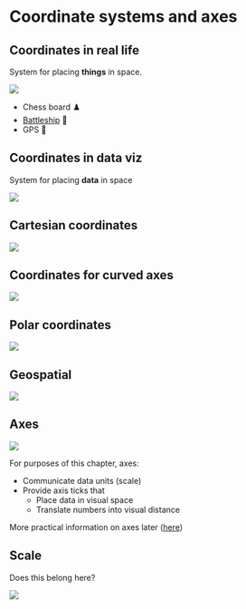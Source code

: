 # Coordinate systems and axes

## Coordinates in real life {-}

System for placing **things** in space.

![](https://upload.wikimedia.org/wikipedia/commons/thumb/1/19/Modern_Fianchetto_Setup._Chess_game_Staunton_No._6.jpg/960px-Modern_Fianchetto_Setup._Chess_game_Staunton_No._6.jpg)

- Chess board ♟️
- [Battleship](https://en.wikipedia.org/wiki/Battleship_(game)) 🚢
- GPS 📍

## Coordinates in data viz {-}

System for placing **data** in space

![](assets/locate_data_in_space.svg)

## Cartesian coordinates {-}

![](https://clauswilke.com/dataviz/coordinate_systems_axes_files/figure-html/cartesian-coord-1.png)

## Coordinates for curved axes {-}

![](https://clauswilke.com/dataviz/coordinate_systems_axes_files/figure-html/polar-coord-1.png)

## Polar coordinates {-}

![](https://clauswilke.com/dataviz/coordinate_systems_axes_files/figure-html/temperature-normals-polar-1.png)

## Geospatial {-}

![](https://clauswilke.com/dataviz/coordinate_systems_axes_files/figure-html/worldmap-four-projections-1.png)

## Axes {-}

![](assets/axes_as_units.svg)

For purposes of this chapter, axes:

- Communicate data units (scale)
- Provide axis ticks that
  - Place data in visual space
  - Translate numbers into visual distance

More practical information on axes later ([here](https://clauswilke.com/dataviz/figure-titles-captions.html#axis-and-legend-titles))

## Scale {-}

Does this belong here?

![](https://clauswilke.com/dataviz/coordinate_systems_axes_files/figure-html/linear-log-scales-1.png)
